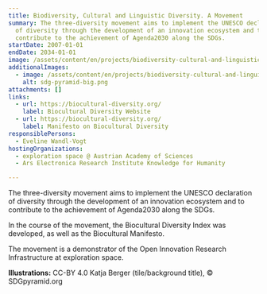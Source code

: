 ```yaml
---
title: Biodiversity, Cultural and Linguistic Diversity. A Movement
summary: The three-diversity movement aims to implement the UNESCO declaration
  of diversity through the development of an innovation ecosystem and to
  contribute to the achievement of Agenda2030 along the SDGs.
startDate: 2007-01-01
endDate: 2034-01-01
image: /assets/content/en/projects/biodiversity-cultural-and-linguistic-diversity-movement/img_2509.png
additionalImages:
  - image: /assets/content/en/projects/biodiversity-cultural-and-linguistic-diversity-movement/additionalImages/sdg-pyramid-big.png
    alt: sdg-pyramid-big.png
attachments: []
links:
  - url: https://biocultural-diversity.org/
    label: Biocultural Diversity Website
  - url: https://biocultural-diversity.org/
    label: Manifesto on Biocultural Diversity
responsiblePersons:
  - Eveline Wandl-Vogt
hostingOrganizations:
  - exploration space @ Austrian Academy of Sciences
  - Ars Electronica Research Institute Knowledge for Humanity

---
```

The three-diversity movement aims to implement the UNESCO declaration of diversity through the development of an innovation ecosystem and to contribute to the achievement of Agenda2030 along the SDGs.

In the course of the movement, the Biocultural Diversity Index was developed, as well as the Biocultural Manifesto.

The movement is a demonstrator of the Open Innovation Research Infrastructure at exploration space.

**Illustrations:** CC-BY 4.0 Katja Berger (tile/background title), © SDGpyramid.org
